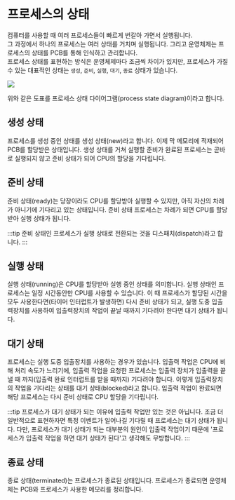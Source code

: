 # 프로세스의 상태

컴퓨터를 사용할 때 여러 프로세스들이 빠르게 번갈아 가면서 실행됩니다.  
그 과정에서 하나의 프로세스는 여러 상태를 거치며 실행됩니다. 그리고 운영체제는 프로세스의 상태를 PCB를 통해 인식하고 관리합니다.  
프로세스 상태를 표현하는 방식은 운영체제마다 조금씩 차이가 있지만, 프로세스가 가질 수 있는 대표적인 상태는 `생성`, `준비`, `실행`, `대기`, `종료` 상태가 있습니다.

![](https://img1.daumcdn.net/thumb/R1280x0/?scode=mtistory2&fname=https%3A%2F%2Fblog.kakaocdn.net%2Fdn%2Fbp3Mzr%2FbtrUh4mQvJo%2Fsm9kK4Z949elUg9KgARzk1%2Fimg.png)

위와 같은 도표를 프로세스 상태 다이어그램(process state diagram)이라고 합니다.

## 생성 상태

프로세스를 생성 중인 상태를 생성 상태(new)라고 합니다. 이제 막 메모리에 적재되어 PCB를 할당받은 상태입니다.
생성 상태를 거쳐 실행할 준비가 완료된 프로세스는 곧바로 실행되지 않고 준비 상태가 되어 CPU의 할당을 기다립니다.

## 준비 상태

준비 상태(ready)는 당장이라도 CPU를 할당받아 실행할 수 있지만, 아직 자신의 차례가 아니기에 기다리고 있는 상태입니다.
준비 상태 프로세스는 차례가 되면 CPU를 할당받아 실행 상태가 됩니다.

:::tip
준비 상태인 프로세스가 실행 상태로 전환되는 것을 디스패치(dispatch)라고 합니다.
:::

## 실행 상태

실행 상태(running)은 CPU를 할당받아 실행 중인 상태를 의미합니다.
실행 상태인 프로세스는 일정 시간동안만 CPU를 사용할 수 있습니다. 이 때 프로세스가 할당된 시간을 모두 사용한다면(타이머 인터럽트가 발생하면) 다시 준비 상태가 되고,
실행 도중 입출력장치를 사용하여 입출력장치의 작업이 끝날 때까지 기다려야 한다면 대기 상태가 됩니다.

## 대기 상태

프로세스는 실행 도중 입출장치를 사용하는 경우가 있습니다. 입출력 작업은 CPU에 비해 처리 속도가 느리기에, 입출력 작업을 요청한 프로세스는 입출력 장치가 입출력을
끝낼 때 까지(입출력 완료 인터럽트를 받을 때까지) 기다려야 합니다. 이렇게 입출력장치의 작업을 기다리는 상태를 대기 상태(blocked)라고 합니다. 입출력 작업이
완료되면 해당 프로세스는 다시 준비 상태로 CPU 할당을 기다립니다.

:::tip
프로세스가 대기 상태가 되는 이유에 입출력 작업만 있는 것은 아닙니다. 조금 더 일반적으로 표현하자면 특정 이벤트가 일어나길 기다릴 때 프로세스는 대기 상태가 됩니다.
다만, 프로세스가 대기 상태가 되는 대부분의 원인이 입출력 작업이기 때문에 '프로세스가 입출력 작업을 하면 대기 상태가 된다'고 생각해도 무방합니다.
:::

## 종료 상태

종료 상태(terminated)는 프로세스가 종료된 상태입니다. 프로세스가 종료되면 운영체제는 PCB와 프로세스가 사용한 메모리를 정리합니다.

